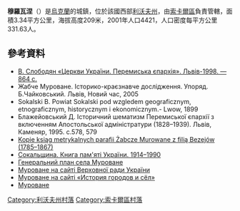 {{No footnotes|time=2019-02-02T04:25:36+00:00}}
{{Bare URLs}}
{{烏克蘭城鎮
|城鎮名稱 =穆羅瓦涅
|烏克蘭文名稱 =Муроване
|州分名稱 =利沃夫州
|區名稱 =[[索卡爾區|索卡爾區]]
|坐標緯度 =49
|坐標緯度分 =52
|坐標緯度秒 =48
|坐標經度 =24
|坐標經度分 =05
|坐標經度秒 =41
|海拔高度 = 257
|面積 =1.5
|人口 =4421
|統計時間 =2001年
|郵政編碼 =81121
|電話區號 = 322
|汽車牌號 =
|政府地址 =81120, Львівська обл., Пустомитівський р-н, с. Сороки-Львівські
}}
'''穆羅瓦涅'''（{{lang-uk|'''Муроване'''}}）是[[烏克蘭|烏克蘭]]的城鎮，位於該國西部[[利沃夫州|利沃夫州]]，由[[索卡爾區|索卡爾區]]負責管轄，面積3.34平方公里，海拔高度209米，2001年人口4421，人口密度每平方公里331.63人。

==參考資料==
* [http://decerkva.org.ua/murovane_sok.html  В. Слободян «Церкви України. Перемиська єпархія». Львів-1998. — 864 с.]
* Жабче Муроване. Історико-краєзнавче дослідження. Упоряд. Б.Чайковський. Львів, Новий час, 2005
* Sokalski B. Powiat Sokalski pod wzgledem geograficznym, etnograficznym, historycznym i ekonomicznym.- Lwow, 1899 {{ref-pl}}
* Блажейовський Д. Історичний шематизм Перемиської єпархії з включенням Апостольської адміністратури (1828–1939). Львів, Каменяр, 1995. с.578, 579 {{ref-en}}
* [http://www.skany.przemysl.ap.gov.pl/show.php?zesp=142&cd=0&ser=0&syg=6671 Kopie ksiąg metrykalnych parafii Żabcze Murowane z filią Bezejów (1785–1867)]
* [http://sokal.lviv.ua/sokalschyna_knyha_pamiati_ukrainy_1914_1990/page__798.html Сокальщина. Книга пам'яті України. 1914–1990]
* [https://web.archive.org/web/20160820020033/http://sokal-rda.gov.ua/text/GP_Murovane.jpg Генеральний план села Муроване]
* [http://w1.c1.rada.gov.ua/pls/z7502/A005?rf7571=21046 Муроване на сайті Верховної ради України]
* [http://ukrssr.ru/Lvovskaja.obl/Sokalxskij.rajon/Murovanoe.html Муроване на сайті «История городов и сёл»]
* [https://sites.google.com/site/murowane/ Муроване]

[[Category:利沃夫州村落|Category:利沃夫州村落]]
[[Category:索卡爾區村落|Category:索卡爾區村落]]


{{Lviv-geo-stub}}